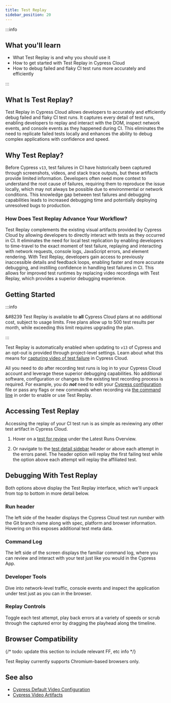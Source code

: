 ```yaml
---
title: Test Replay
sidebar_position: 20
---
```


:::info

## <Icon name="graduation-cap" /> What you'll learn

- What Test Replay is and why you should use it
- How to get started with Test Replay in Cypress Cloud
- How to debug failed and flaky CI test runs more accurately and efficiently

:::

## What Is Test Replay?

Test Replay in Cypress Cloud allows developers to accurately and efficiently debug failed and flaky CI test runs. It captures every detail of test runs, enabling developers to replay and interact with the DOM, inspect network events, and console events as they happened during CI. This eliminates the need to replicate failed tests locally and enhances the ability to debug complex applications with confidence and speed.

## Why Test Replay?

Before Cypress `v13`, test failures in CI have historically been captured through screenshots, videos, and stack trace outputs, but these artifacts provide limited information. Developers often need more context to understand the root cause of failures, requiring them to reproduce the issue locally, which may not always be possible due to environmental or network conditions. This knowledge gap between test failures and debugging capabilities leads to increased debugging time and potentially deploying unresolved bugs to production.

### How Does Test Replay Advance Your Workflow?

Test Replay complements the existing visual artifacts provided by Cypress Cloud by allowing developers to directly interact with tests as they occurred in CI. It eliminates the need for local test replication by enabling developers to time-travel to the exact moment of test failure, replaying and interacting with network requests, console logs, JavaScript errors, and element rendering. With Test Replay, developers gain access to previously inaccessible details and feedback loops, enabling faster and more accurate debugging, and instilling confidence in handling test failures in CI. This allows for improved test runtimes by replacing video recordings with Test Replay, which provides a superior debugging experience.

## Getting Started

:::info

&#8239<Icon name="check-circle" /> Test Replay is available to **all** Cypress Cloud plans at no additional cost, subject to usage limits. Free plans allow up to 500 test results per month, while exceeding this limit requires upgrading the plan.

:::

Test Replay is automatically enabled when updating to `v13` of Cypress and an opt-out is provided through project-level settings. Learn about what this means for [capturing video of test failure](#See-also) in Cypress Cloud.

All you need to do after recording test runs is log in to your Cypress Cloud account and leverage these superior debugging capabilities. No additional software, configuration or changes to the existing test recording process is required. For example, you do **_not_** need to edit your [Cypress configuration](/guides/references/configuration) file or pass any flags or new commands when recording via [the command line](/guides/guides/command-line) in order to enable or use Test Replay.
 
## Accessing Test Replay

Accessing the replay of your CI test run is as simple as reviewing any other test artifact in Cypress Cloud.

1. Hover on a [test for review](/guides/cloud/debugging/recorded-runs#Tests-for-Review) under the Latest Runs Overview.

<DocsImage
  src="/img/guides/cloud/test-replay/test-overview.jpg"
  alt="Run overview row"
/>

2. Or navigate to the [test detail sidebar](/guides/cloud/debugging/recorded-runs#Test-detail-sidebar) header or above each attempt in the errors panel. The header option will replay the first failing test while the option above each attempt will replay the affiliated test.

<DocsImage src="/img/guides/cloud/test-replay/sidebar.jpg" alt="Run sidebar" />

## Debugging With Test Replay

Both options above display the Test Replay interface, which we'll unpack from top to bottom in more detail below.

<DocsImage
  src="/img/guides/cloud/test-replay/replay-demo.gif"
  alt="Test Replay Demo"
/>

### Run header

The left side of the header displays the Cypress Cloud test _run number_ with the Git branch name along with spec, platform and browser information. Hovering on this exposes additional test meta data.

<DocsImage
  src="/img/guides/cloud/test-replay/test-replay-header2.jpg"
  alt="Test Replay header"
/>

### Command Log

The left side of the screen displays the familiar command log, where you can review and interact with your test just like you would in the Cypress App.

<DocsImage
  src="/img/guides/cloud/test-replay/command-log.png"
  alt="Test Replay Developer Tools panel"
  width="60%"
/>

### Developer Tools

Dive into network-level traffic, console events and inspect the application under test just as you can in the browser.

<DocsImage
  src="/img/guides/cloud/test-replay/dev-tools.png"
  alt="Test Replay Developer Tools panel"
  width="60%"
/>

### Replay Controls

Toggle each test attempt, play back errors at a variety of speeds or scrub through the captured error by dragging the playhead along the timeline.

<DocsImage
  src="/img/guides/cloud/test-replay/scrubber.png"
  alt="Test Replay scrubber controls"
/>

## Browser Compatibility

{/* todo: update this section to include relevant FF, etc info */}

Test Replay currently supports Chromium-based browsers only.

## See also

- [Cypress Default Video Configuration](/guides/references/configuration#Videos)
- [Cypress Video Artifacts](/guides/guides/screenshots-and-videos#Videos)
